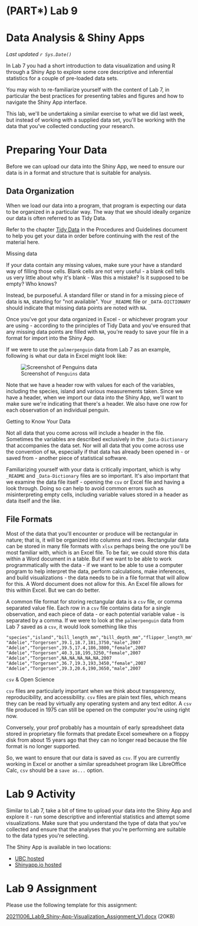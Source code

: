 # (PART\*) Lab 9 {-}

# Data Analysis & Shiny Apps {-}

*Last updated `r Sys.Date()`*

In Lab 7 you had a short introduction to data visualization and using R through a Shiny App to explore some core descriptive and inferential statistics for a couple of pre-loaded data sets.

You may wish to re-familiarize yourself with the content of Lab 7, in particular the best practices for presenting tables and figures and how to navigate the Shiny App interface.

This lab, we\'ll be undertaking a similar exercise to what we did last week, but instead of working with a supplied data set, you\'ll be working with the data that you\'ve collected conducting your research.

# Preparing Your Data {-}

Before we can upload our data into the Shiny App, we need to ensure our data is in a format and structure that is suitable for analysis.

## Data Organization {-}

When we load our data into a program, that program is expecting our data to be organized in a particular way. The way that we should ideally organize our data is often referred to as Tidy Data.

Refer to the chapter [Tidy Data](https://ubco-biology.github.io/Procedures-and-Guidelines/tidy-data.html) in the Procedures and Guidelines document to help you get your data in order before continuing with the rest of the material here.

<div class="note">
Missing data

If your data contain any missing values, make sure your have a standard way of filling those cells. Blank cells are not very useful - a blank cell tells us very little about why it\'s blank - Was this a mistake? Is it supposed to be empty? Who knows?

Instead, be purposeful. A standard filler or stand in for a missing piece of data is `NA`, standing for \"not available\". Your `_README` file or `_DATA-DICTIONARY` should indicate that missing data points are noted with `NA`.
</div>

Once you\'ve got your data organized in Excel - or whichever program your are using - according to the principles of Tidy Data and you\'ve ensured that any missing data points are filled with `NA`, you\'re ready to save your file in a format for import into the Shiny App.

If we were to use the `palmerpenguin` data from Lab 7 as an example, following is what our data in Excel might look like:

![Screenshot of `Penguins` data](figures_images/Penguins-Excel.png)

Note that we have a header row with values for each of the variables, including the species, island and various measurements taken. Since we have a header, when we import our data into the Shiny App, we\'ll want to make sure we\'re indicating that there\'s a header. We also have one row for each observation of an individual penguin.

<div class="note">
Getting to Know Your Data

Not all data that you come across will include a header in the file. Sometimes the variables are described exclusively in the `_Data-Dictionary` that accompanies the data set. Nor will all data that you come across use the convention of `NA`, especially if that data has already been opened in - or saved from - another piece of statistical software.

Familiarizing yourself with your data is critically important, which is why `_README` and `_Data-Dictionary` files are so important. It\'s also important that we examine the data file itself - opening the `csv` or Excel file and having a look through. Doing so can help to avoid common errors such as misinterpreting empty cells, including variable values stored in a header as data itself and the like.
</div>

## File Formats {-}

Most of the data that you\'ll encounter or produce will be rectangular in nature; that is, it will be organized into columns and rows. Rectangular data can be stored in many file formats with `xlsx` perhaps being the one you\'ll be most familiar with, which is an Excel file. To be fair, we could store this data within a Word document in a table. But if we want to be able to work programmatically with the data - if we want to be able to use a computer program to help interpret the data, perform calculations, make inferences, and build visualizations - the data needs to be in a file format that will allow for this. A Word document does not allow for this. An Excel file allows for this within Excel. But we can do better.

A common file format for storing rectangular data is a `csv` file, or comma separated value file. Each row in a `csv` file contains data for a single observation, and each piece of data - or each potential variable value - is separated by a comma. If we were to look at the `palmerpenguin` data from Lab 7 saved as a `csv`, it would look something like this

```
"species","island","bill_length_mm","bill_depth_mm","flipper_length_mm","body_mass_g","sex","year"
"Adelie","Torgersen",39.1,18.7,181,3750,"male",2007
"Adelie","Torgersen",39.5,17.4,186,3800,"female",2007
"Adelie","Torgersen",40.3,18,195,3250,"female",2007
"Adelie","Torgersen",NA,NA,NA,NA,NA,2007
"Adelie","Torgersen",36.7,19.3,193,3450,"female",2007
"Adelie","Torgersen",39.3,20.6,190,3650,"male",2007
```

<div class="note">
`csv` & Open Science

`csv` files are particularly important when we think about transparency, reproducibility, and accessibility. `csv` files are plain text files, which means they can be read by virtually any operating system and any text editor. A `csv` file produced in 1975 can still be opened on the computer you\'re using right now.

Conversely, your prof probably has a mountain of early spreadsheet data stored in proprietary file formats that predate Excel somewhere on a floppy disk from about 15 years ago that they can no longer read because the file format is no longer supported.
</div>

So, we want to ensure that our data is saved as `csv`. If you are currently working in Excel or another a similar spreadsheet program like LibreOffice Calc, `csv` should be a `save as...` option.

# Lab 9 Activity {-}

Similar to Lab 7, take a bit of time to upload your data into the Shiny App and explore it - run some descriptive and inferential statistics and attempt some visualizations. Make sure that you understand the type of data that you\'ve collected and ensure that the analyses that you\'re performing are suitable to the data types you\'re selecting.

The Shiny App is available in two locations:

* [UBC hosted](https://openscience.ok.ubc.ca/shiny/BIOL-116/)
* [Shinyapp.io hosted](https://ubco-biology.shinyapps.io/biol-116/)

# Lab 9 Assignment {-}

Please use the following template for this assignment:

[20211006_Lab9_Shiny-App-Visualization_Assignment_V1.docx](files/20211006_Lab9_Shiny-App-Visualization_Assignment_V1.docx) (20KB)